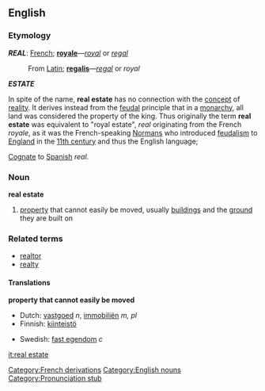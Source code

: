 {{wikipedia}}

==English==
===Etymology===
'''''REAL''''': [[French]]; '''[[royale]]'''&mdash;''[[royal]]'' or ''[[regal]]'' 
:From [[Latin]]; '''[[regalis]]'''&mdash;''[[regal]]'' or ''royal''

'''''ESTATE''''' {{etystub}}

In spite of the name, '''real estate''' has no connection with the [[concept]] of [[reality]]. It derives instead from the [[feudal]] principle that in a [[monarchy]], all land was considered the property of the king. Thus originally the term '''real estate''' was equivalent to "royal estate", ''real'' originating from the French ''royale'', as it was the French-speaking [[Normans]] who introduced [[feudalism]] to [[England]] in the [http://en.wikipedia.org/wiki/11th_century 11th century] and thus the English language; 

[[Cognate]] to [[Spanish]] ''real''.

===Noun===
'''real estate'''

# [[property]] that cannot easily be moved, usually [[building]]s and the [[ground]] they are built on

===Related terms===
*[[realtor]]
*[[realty]]

====Translations====
'''property that cannot easily be moved'''
{{top}}
*Dutch: [[vastgoed]] ''n'', [[immobiliën]] ''m, pl''
*Finnish: [[kiinteistö]]
{{mid}}
*Swedish: [[fast egendom]] ''c''
{{bottom}}

[[Category:French derivations]]
[[Category:English nouns]]
[[Category:Pronunciation stub]]

[[it:real estate]]